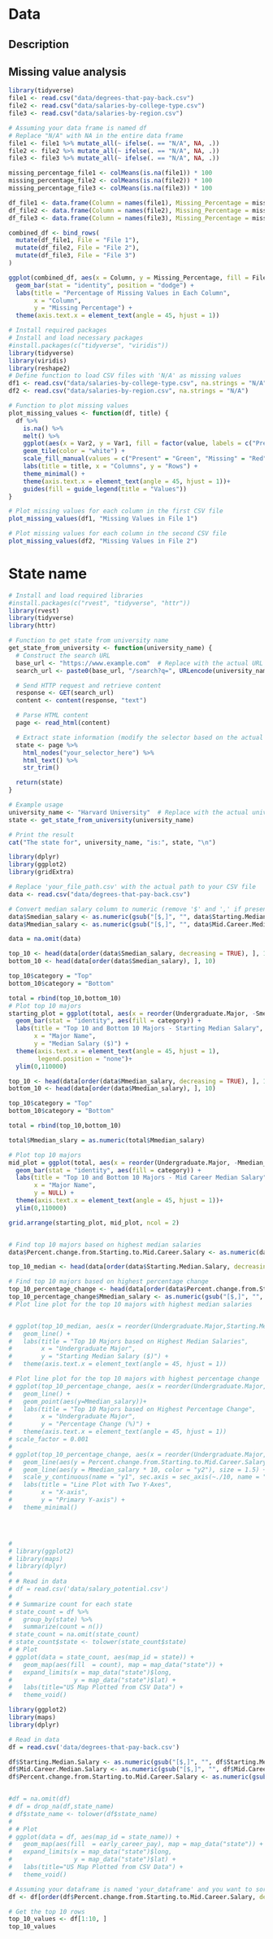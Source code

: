 # Data

## Description

## Missing value analysis

```r
library(tidyverse)
file1 <- read.csv("data/degrees-that-pay-back.csv")
file2 <- read.csv("data/salaries-by-college-type.csv")
file3 <- read.csv("data/salaries-by-region.csv")

# Assuming your data frame is named df
# Replace "N/A" with NA in the entire data frame
file1 <- file1 %>% mutate_all(~ ifelse(. == "N/A", NA, .))
file2 <- file2 %>% mutate_all(~ ifelse(. == "N/A", NA, .))
file3 <- file3 %>% mutate_all(~ ifelse(. == "N/A", NA, .))

missing_percentage_file1 <- colMeans(is.na(file1)) * 100
missing_percentage_file2 <- colMeans(is.na(file2)) * 100
missing_percentage_file3 <- colMeans(is.na(file3)) * 100

df_file1 <- data.frame(Column = names(file1), Missing_Percentage = missing_percentage_file1)
df_file2 <- data.frame(Column = names(file2), Missing_Percentage = missing_percentage_file2)
df_file3 <- data.frame(Column = names(file3), Missing_Percentage = missing_percentage_file3)

combined_df <- bind_rows(
  mutate(df_file1, File = "File 1"),
  mutate(df_file2, File = "File 2"),
  mutate(df_file3, File = "File 3")
)

ggplot(combined_df, aes(x = Column, y = Missing_Percentage, fill = File)) +
  geom_bar(stat = "identity", position = "dodge") +
  labs(title = "Percentage of Missing Values in Each Column",
       x = "Column",
       y = "Missing Percentage") +
  theme(axis.text.x = element_text(angle = 45, hjust = 1))

```

```r
# Install required packages
# Install and load necessary packages
#install.packages(c("tidyverse", "viridis"))
library(tidyverse)
library(viridis)
library(reshape2)
# Define function to load CSV files with 'N/A' as missing values
df1 <- read.csv("data/salaries-by-college-type.csv", na.strings = "N/A")
df2 <- read.csv("data/salaries-by-region.csv", na.strings = "N/A")

# Function to plot missing values
plot_missing_values <- function(df, title) {
  df %>%
    is.na() %>%
    melt() %>%
    ggplot(aes(x = Var2, y = Var1, fill = factor(value, labels = c("Present", "Missing")))) +
    geom_tile(color = "white") +
    scale_fill_manual(values = c("Present" = "Green", "Missing" = "Red")) +
    labs(title = title, x = "Columns", y = "Rows") +
    theme_minimal() +
    theme(axis.text.x = element_text(angle = 45, hjust = 1))+
    guides(fill = guide_legend(title = "Values"))
}

# Plot missing values for each column in the first CSV file
plot_missing_values(df1, "Missing Values in File 1")

# Plot missing values for each column in the second CSV file
plot_missing_values(df2, "Missing Values in File 2")
```

# State name

```r
# Install and load required libraries
#install.packages(c("rvest", "tidyverse", "httr"))
library(rvest)
library(tidyverse)
library(httr)

# Function to get state from university name
get_state_from_university <- function(university_name) {
  # Construct the search URL
  base_url <- "https://www.example.com"  # Replace with the actual URL you want to use
  search_url <- paste0(base_url, "/search?q=", URLencode(university_name))

  # Send HTTP request and retrieve content
  response <- GET(search_url)
  content <- content(response, "text")

  # Parse HTML content
  page <- read_html(content)

  # Extract state information (modify the selector based on the actual HTML structure)
  state <- page %>%
    html_nodes("your_selector_here") %>%
    html_text() %>%
    str_trim()

  return(state)
}

# Example usage
university_name <- "Harvard University"  # Replace with the actual university name
state <- get_state_from_university(university_name)

# Print the result
cat("The state for", university_name, "is:", state, "\n")

```

```r
library(dplyr)
library(ggplot2)
library(gridExtra)

# Replace 'your_file_path.csv' with the actual path to your CSV file
data <- read.csv("data/degrees-that-pay-back.csv")

# Convert median salary column to numeric (remove '$' and ',' if present)
data$Smedian_salary <- as.numeric(gsub("[$,]", "", data$Starting.Median.Salary))
data$Mmedian_salary <- as.numeric(gsub("[$,]", "", data$Mid.Career.Median.Salary))
```

```r
data = na.omit(data)

top_10 <- head(data[order(data$Smedian_salary, decreasing = TRUE), ], 10)
bottom_10 <- head(data[order(data$Smedian_salary), ], 10)

top_10$category = "Top"
bottom_10$category = "Bottom"

total = rbind(top_10,bottom_10)
# Plot top 10 majors
starting_plot = ggplot(total, aes(x = reorder(Undergraduate.Major, -Smedian_salary), y = Smedian_salary)) +
  geom_bar(stat = "identity", aes(fill = category)) +
  labs(title = "Top 10 and Bottom 10 Majors - Starting Median Salary",
       x = "Major Name",
       y = "Median Salary ($)") +
  theme(axis.text.x = element_text(angle = 45, hjust = 1),
        legend.position = "none")+
  ylim(0,110000)

top_10 <- head(data[order(data$Mmedian_salary, decreasing = TRUE), ], 10)
bottom_10 <- head(data[order(data$Mmedian_salary), ], 10)

top_10$category = "Top"
bottom_10$category = "Bottom"

total = rbind(top_10,bottom_10)

total$Mmedian_slary = as.numeric(total$Mmedian_salary)

# Plot top 10 majors
mid_plot = ggplot(total, aes(x = reorder(Undergraduate.Major, -Mmedian_salary), y = Mmedian_salary)) +
  geom_bar(stat = "identity", aes(fill = category)) +
  labs(title = "Top 10 and Bottom 10 Majors - Mid Career Median Salary",
       x = "Major Name",
       y = NULL) +
  theme(axis.text.x = element_text(angle = 45, hjust = 1))+
  ylim(0,110000)

grid.arrange(starting_plot, mid_plot, ncol = 2)

```

```r
```

```r
# Find top 10 majors based on highest median salaries
data$Percent.change.from.Starting.to.Mid.Career.Salary <- as.numeric(data$Percent.change.from.Starting.to.Mid.Career.Salary)

top_10_median <- head(data[order(data$Starting.Median.Salary, decreasing = TRUE), ], 10)

# Find top 10 majors based on highest percentage change
top_10_percentage_change <- head(data[order(data$Percent.change.from.Starting.to.Mid.Career.Salary, decreasing = TRUE), ], 10)
top_10_percentage_change$Mmedian_salary <- as.numeric(gsub("[$,]", "", top_10_percentage_change$Mid.Career.Median.Salary))
# Plot line plot for the top 10 majors with highest median salaries


# ggplot(top_10_median, aes(x = reorder(Undergraduate.Major,Starting.Median.Salary), y = Starting.Median.Salary, group = 1)) +
#   geom_line() +
#   labs(title = "Top 10 Majors based on Highest Median Salaries",
#        x = "Undergraduate Major",
#        y = "Starting Median Salary ($)") +
#   theme(axis.text.x = element_text(angle = 45, hjust = 1))

# Plot line plot for the top 10 majors with highest percentage change
# ggplot(top_10_percentage_change, aes(x = reorder(Undergraduate.Major,Percent.change.from.Starting.to.Mid.Career.Salary), y = Percent.change.from.Starting.to.Mid.Career.Salary, group = 1)) +
#   geom_line() +
#   geom_point(aes(y=Mmedian_salary))+
#   labs(title = "Top 10 Majors based on Highest Percentage Change",
#        x = "Undergraduate Major",
#        y = "Percentage Change (%)") +
#   theme(axis.text.x = element_text(angle = 45, hjust = 1))
# scale_factor = 0.001
# 
# ggplot(top_10_percentage_change, aes(x = reorder(Undergraduate.Major, Percent.change.from.Starting.to.Mid.Career.Salary))) +
#   geom_line(aes(y = Percent.change.from.Starting.to.Mid.Career.Salary, color = "y1"), size = 1.5) +
#   geom_line(aes(y = Mmedian_salary * 10, color = "y2"), size = 1.5) +
#   scale_y_continuous(name = "y1", sec.axis = sec_axis(~./10, name = "y2")) +
#   labs(title = "Line Plot with Two Y-Axes",
#        x = "X-axis",
#        y = "Primary Y-axis") +
#   theme_minimal()


```

```         

```

```         
```

```{}
```

```r
# 
# library(ggplot2)
# library(maps)
# library(dplyr)
# 
# # Read in data
# df = read.csv('data/salary_potential.csv')
# 
# # Summarize count for each state
# state_count = df %>% 
#   group_by(state) %>%
#   summarize(count = n())
# state_count = na.omit(state_count)
# state_count$state <- tolower(state_count$state)
# # Plot
# ggplot(data = state_count, aes(map_id = state)) + 
#   geom_map(aes(fill  = count), map = map_data("state")) +
#   expand_limits(x = map_data("state")$long,
#                 y = map_data("state")$lat) + 
#   labs(title="US Map Plotted from CSV Data") +
#   theme_void()
```

```r
library(ggplot2)
library(maps)
library(dplyr)

# Read in data
df = read.csv('data/degrees-that-pay-back.csv')

df$Starting.Median.Salary <- as.numeric(gsub("[$,]", "", df$Starting.Median.Salary))
df$Mid.Career.Median.Salary <- as.numeric(gsub("[$,]", "", df$Mid.Career.Median.Salary))
df$Percent.change.from.Starting.to.Mid.Career.Salary <- as.numeric(gsub("[$,]", "", df$Percent.change.from.Starting.to.Mid.Career.Salary))


#df = na.omit(df)
# df = drop_na(df,state_name)
# df$state_name <- tolower(df$state_name)
# 
# # Plot
# ggplot(data = df, aes(map_id = state_name)) + 
#   geom_map(aes(fill  = early_career_pay), map = map_data("state")) +
#   expand_limits(x = map_data("state")$long,
#                 y = map_data("state")$lat) + 
#   labs(title="US Map Plotted from CSV Data") +
#   theme_void()
```

```r
# Assuming your dataframe is named 'your_dataframe' and you want to sort by the column 'your_column'
df <- df[order(df$Percent.change.from.Starting.to.Mid.Career.Salary, decreasing = TRUE), ]

# Get the top 10 rows
top_10_values <- df[1:10, ]
top_10_values
```

```{}
```
